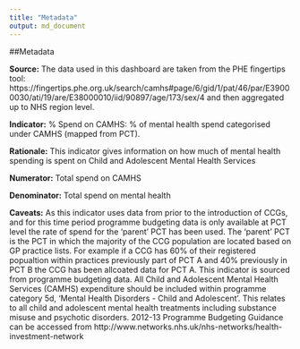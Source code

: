 ```yaml
---
title: "Metadata"
output: md_document
---
```

##Metadata

**Source:** The data used in this dashboard are taken from the PHE fingertips tool: https://fingertips.phe.org.uk/search/camhs#page/6/gid/1/pat/46/par/E39000030/ati/19/are/E38000010/iid/90897/age/173/sex/4 and then aggregated up to NHS region level.

**Indicator:** % Spend on CAMHS: % of mental health spend categorised under CAMHS (mapped from PCT).

**Rationale:** This indicator gives information on how much of mental health spending is spent on Child and Adolescent Mental Health Services

**Numerator:** Total spend on CAMHS

**Denominator:** Total spend on mental health

**Caveats:** As this indicator uses data from prior to the introduction of CCGs, and for this time period programme budgeting data is only available at PCT level the rate of spend for the 'parent' PCT has been used. The 'parent' PCT is the PCT in which the majority of the CCG population are located based on GP practice lists. For example if a CCG has 60% of their registered popualtion within practices previously part of PCT A and 40% previously in PCT B the CCG has been allcoated data for PCT A.
This indicator is sourced from programme budgeting data. All Child and Adolescent Mental Health Services (CAMHS) expenditure should be included within programme category 5d, ‘Mental Health Disorders - Child and Adolescent’. This relates to all child and adolescent mental health treatments including substance misuse and psychotic disorders. 2012-13 Programme Budgeting Guidance can be accessed from http://www.networks.nhs.uk/nhs-networks/health-investment-network